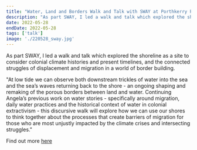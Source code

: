 ```yaml
---
title: "Water, Land and Borders Walk and Talk with SWAY at Porthkerry Park + The Knap, Barry, Wales"
description: "As part SWAY, I led a walk and talk which explored the shoreline as a site to consider colonial climate histories and present timelines, and the connected struggles of displacement and migration in a world of border building."
date: 2022-05-28
endDate: 2022-05-28
tags: ['talk']
image: './220528_sway.jpg'
---
```


As part SWAY, I led a walk and talk which explored the shoreline as a site to consider colonial climate histories and present timelines, and the connected struggles of displacement and migration in a world of border building.

"At low tide we can observe both downstream trickles of water into the sea and the sea’s waves returning back to the shore - an ongoing shaping and remaking of the porous borders  between land and water.  Continuing Angela’s previous work on water stories - specifically around migration, daily water practices and the historical context of water in colonial extractivism - this discursive walk will explore how we can use our shores to think together about the processes that create barriers of migration for those who are most unjustly impacted by the climate crises and intersecting struggles."


Find out more [here](https://www.sway-barry.org/programme-listings/waterlandborders)